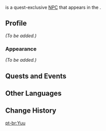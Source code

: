{{Meta
<!-- Remove this template after adding the missing info -->
|missing_NPC_profile  = yes
}}
{{Character Infobox
|type             = Quest NPC
|image            = NPC Yuu.png
|region           = Inazuma
|location         = Inazuma

|ancestry         = <!-- Clan/family -->
|father           = 
|mother           = 
|spouse           = 
|sibling          = 
|child            = 
|relative         = 

|voiceEN          = 
|voiceCN          = 
|voiceJP          = 
}}
{{Lang|'''Yuu'''|ja=由宇|ja_rm=Yuu}} is a quest-exclusive [[NPC]] that appears in the {{Quest|The Sight of the Divine Emissary}}.
<!--
==Location==
{{subst:#tag:gallery|
NPC Location {{subst:PAGENAME}}.png{{subst:!}}{{subst:PAGENAME}}'s location
NPC Location {{subst:PAGENAME}} Context.png{{subst:!}}Additional context
}}
-->
==Profile==
<!--Detailed story/lore information goes here.-->
''(To be added.)''

===Appearance===
<!--Keep appearance section short and concise. Limit to 2 paragraphs with 3-4 sentences each.-->
''(To be added.)''

==Quests and Events==
{{Quests and Events}}
<!--
==Trivia==
* 
-->
==Other Languages==
{{Other Languages
|default_hidden = 1
|en      = Yuu
|zhs     = 由宇
|zhs_rm  = Yóuyǔ
|zht     = 由宇
|zht_rm  = Yóuyǔ
|ja      = 由宇
|ja_rm   = Yuu
|ko      = 유우
|fr      = Yuu
|ru      = Юу
|th      = Yuu
|vi      = Yuu
|de      = Yuu
|id      = Yuu
|pt      = Yuu
|tr      = Yuu
|it      = Yuu
}}

==Change History==
{{Change History|3.4}}
<!--
==References==
{{Reflist}}
-->

[[pt-br:Yuu]]